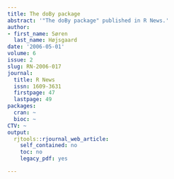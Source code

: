 ```yaml
---
title: The doBy package
abstract: '"The doBy package" published in R News.'
author:
- first_name: Søren
  last_name: Højsgaard
date: '2006-05-01'
volume: 6
issue: 2
slug: RN-2006-017
journal:
  title: R News
  issn: 1609-3631
  firstpage: 47
  lastpage: 49
packages:
  cran: ~
  bioc: ~
CTV: ~
output:
  rjtools::rjournal_web_article:
    self_contained: no
    toc: no
    legacy_pdf: yes

---
```

